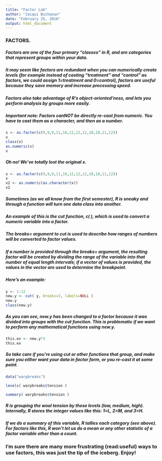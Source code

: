 ```yaml
---
title: "Factor Lab"
author: "Jacqui Buchanan"
date: "February 25, 2016"
output: html_document
---
```


### FACTORS.


##### Factors are one of the four primary "classes" in R, and are categories that represent groups within your data.

##### It may seem like factors are redundant when you can numerically create levels (for example instead of casting "treatment" and "control" as factors, we could assign 1=treatment and 0=control), factors are useful because they save memory and increase processing speed. 

##### Factors also take advantage of R's object-oriented'ness, and lets you perform analysis by groups more easily.

##### Important note: Factors canNOT be directly re-cast from numeric. You have to cast them as a character, and then as a number.

```r
x <- as.factor(c(9,9,9,11,10,12,12,12,10,10,11,12))
x
class(x)
as.numeric(x)
x
```

##### Oh no! We've totally lost the original x.

```r
x <- as.factor(c(9,9,9,11,10,12,12,12,10,10,11,12))
x
x2 <- as.numeric(as.character(x))
x2
```

##### Sometimes (as we all know from the first semester), R is sneaky and through a function will turn one data class into another. 

##### An example of this is the cut function, c( ), which is used to convert a numeric variable into a factor. 

##### The breaks= argument to cut is used to describe how ranges of numbers will be converted to factor values.

##### If a number is provided through the breaks= argument, the resulting factor will be created by dividing the range of the variable into that number of equal length intervals; if a vector of values is provided, the values in the vector are used to determine the breakpoint.

##### Here's an example: 

```r
y <- 1:12
new.y <- cut( y, breaks=3, labels=NULL )
new.y
class(new.y)
```

##### As you can see, new.y has been changed to a factor because it was divided into groups with the cut function. This is problematic if we want to perform any mathematical functions using new.y.

```r
this.ex <- new.y*3
this.ex
```

##### So take care if you're using cut or other functions that group, and make sure you either want your data in factor form, or you re-cast it at some point.

```r
data("warpbreaks")

levels( warpbreaks$tension )

summary( warpbreaks$tension )

```

##### R is grouping the wool tension by these levels (low, medium, high).  Internally, R stores the integer values like this: 1=L, 2=M, and 3=H.  

##### If we do a summary of this variable, R tallies each category (see above). For factors like this, R won’t let us do a mean or any other statistic of a factor variable other than a count. 


### I'm sure there are many more frustrating (read:useful) ways to use factors, this was just the tip of the iceberg. Enjoy!
































